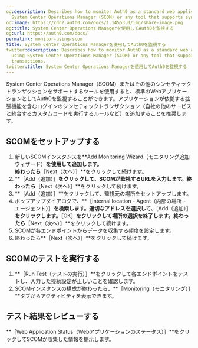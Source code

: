 ```yaml
---
og:description: Describes how to monitor Auth0 as a standard web application using
  System Center Operations Manager (SCOM) or any tool that supports synthetic transactions.
og:image: https://cdn2.auth0.com/docs/1.14553.0/img/share-image.png
og:title: System Center Operations Managerを使用してAuth0を監視する
og:url: https://auth0.com/docs/
permalink: monitor-using-scom
title: System Center Operations Managerを使用してAuth0を監視する
twitter:description: Describes how to monitor Auth0 as a standard web application
  using System Center Operations Manager (SCOM) or any tool that supports synthetic
  transactions.
twitter:title: System Center Operations Managerを使用してAuth0を監視する
---
```


System Center Operations Manager（SCOM）またはその他のシンセティックトランザクションをサポートするツールを使用すると、標準のWebアプリケーションとしてAuth0を監視することができます。アプリケーションが依拠する拡張機能を含むログインのシンセティックトランザクション（自社の他のサービスと統合するカスタムコードを実行するルールなど）を追加することを推奨します。

## SCOMをセットアップする

1. 新しいSCOMインスタンスを**Add Monitoring Wizard（モニタリング追加ウィザード）**を使用して追加します。  
終わったら**［Next（次へ）］**をクリックして続けます。
2. **［Add（追加）］**をクリックして、SCOMが監視するURLを入力します。終わったら**［Next（次へ）］**をクリックして続けます。
3. **［Add（追加）］**をクリックして、監視元の場所をセットアップします。
4. ポップアップダイアログで、**［Internal location - Agent（内部の場所 - エージェント）］**を検索します。適切なアドレスを選択して、**［Add（追加）］**をクリックします。**［OK］**をクリックして場所の選択を終了します。終わったら**［Next（次へ）］**をクリックして続けます。
5. SCOMが各エンドポイントからデータを収集する頻度を設定します。
6. 終わったら**［Next（次へ）］**をクリックして続けます。

## SCOMのテストを実行する

1. **［Run Test（テストの実行）］**をクリックして各エンドポイントをテストし、入力した接続設定が正しいことを確認します。
2. SCOMインスタンスの構成が終わったら、**［Monitoring（モニタリング）］**タブからアクティビティを表示できます。

## テスト結果をレビューする

**［Web Application Status（Webアプリケーションのステータス）］**をクリックしてSCOMが収集した情報を提示します。